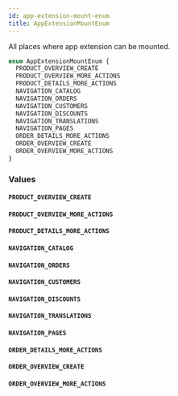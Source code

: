 ```yaml
---
id: app-extension-mount-enum
title: AppExtensionMountEnum
---
```


All places where app extension can be mounted.

```graphql
enum AppExtensionMountEnum {
  PRODUCT_OVERVIEW_CREATE
  PRODUCT_OVERVIEW_MORE_ACTIONS
  PRODUCT_DETAILS_MORE_ACTIONS
  NAVIGATION_CATALOG
  NAVIGATION_ORDERS
  NAVIGATION_CUSTOMERS
  NAVIGATION_DISCOUNTS
  NAVIGATION_TRANSLATIONS
  NAVIGATION_PAGES
  ORDER_DETAILS_MORE_ACTIONS
  ORDER_OVERVIEW_CREATE
  ORDER_OVERVIEW_MORE_ACTIONS
}
```

### Values

#### `PRODUCT_OVERVIEW_CREATE`

#### `PRODUCT_OVERVIEW_MORE_ACTIONS`

#### `PRODUCT_DETAILS_MORE_ACTIONS`

#### `NAVIGATION_CATALOG`

#### `NAVIGATION_ORDERS`

#### `NAVIGATION_CUSTOMERS`

#### `NAVIGATION_DISCOUNTS`

#### `NAVIGATION_TRANSLATIONS`

#### `NAVIGATION_PAGES`

#### `ORDER_DETAILS_MORE_ACTIONS`

#### `ORDER_OVERVIEW_CREATE`

#### `ORDER_OVERVIEW_MORE_ACTIONS`
